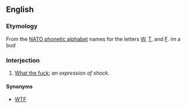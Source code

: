 ==English==

===Etymology===
From the [[w:NATO phonetic alphabet|NATO phonetic alphabet]] names for the letters [[W]], [[T]], and [[F]].
im a bud

===Interjection===
{{en-interj|pos=[[whiskey]] [[tango]] [[foxtrot]]}}

# {{euphemistic}} [[what the fuck|What the fuck]]; ''an expression of shock''.

====Synonyms====
* [[WTF]]